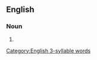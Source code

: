 ==English==

===Noun===
{{head|en|noun form}}

# {{plural of|en|journeyman}}

[[Category:English 3-syllable words]]